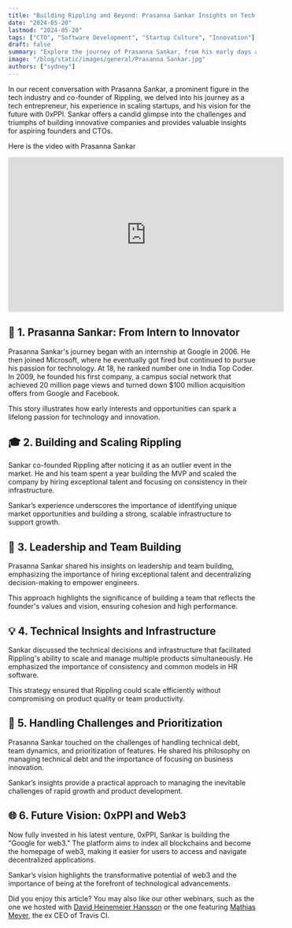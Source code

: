 ```yaml
---
title: "Building Rippling and Beyond: Prasanna Sankar Insights on Tech Entrepreneurship"
date: "2024-05-20"
lastmod: "2024-05-20"
tags: ["CTO", "Software Development", "Startup Culture", "Innovation"]
draft: false
summary: "Explore the journey of Prasanna Sankar, from his early days at Google to co-founding Rippling and his current venture 0xPPl. Discover his unique insights on tech entrepreneurship, scaling startups, and the future of web3."
image: "/blog/static/images/general/Prasanna Sankar.jpg"
authors: ["sydney"]
---
```


In our recent conversation with Prasanna Sankar, a prominent figure in the tech industry and co-founder of Rippling, we delved into his journey as a tech entrepreneur, his experience in scaling startups, and his vision for the future with 0xPPl. Sankar offers a candid glimpse into the challenges and triumphs of building innovative companies and provides valuable insights for aspiring founders and CTOs.

<div className="flex flex-col content-center items-center self-center">
  <p>Here is the video with Prasanna Sankar</p>
  <iframe
    width="560"
    height="315"
    src="https://www.youtube.com/embed/q7h2CeV8Zgk?si=We38rFL16PqEsnoB"
    title="YouTube video player"
    frameBorder="0"
    allow="accelerometer; autoplay; clipboard-write; encrypted-media; gyroscope; picture-in-picture; web-share"
    allowFullScreen
  ></iframe>
</div>

## 🚀 1. Prasanna Sankar: From Intern to Innovator

Prasanna Sankar's journey began with an internship at Google in 2006. He then joined Microsoft, where he eventually got fired but continued to pursue his passion for technology. At 18, he ranked number one in India Top Coder. In 2009, he founded his first company, a campus social network that achieved 20 million page views and turned down \$100 million acquisition offers from Google and Facebook.

<Callout
  title="I was an average student... my dad got a computer at my house, and like most people with computers, I started off playing a lot of video games."
  subtitle="That was my inspiration to computers."
/>
This story illustrates how early interests and opportunities can spark a lifelong passion for technology
and innovation.

## 🎓 2. Building and Scaling Rippling

Sankar co-founded Rippling after noticing it as an outlier event in the market. He and his team spent a year building the MVP and scaled the company by hiring exceptional talent and focusing on consistency in their infrastructure.

<Callout
  title="Rippling is an extreme outlier event... we knew that going in and that was the opportunity."
  subtitle="We built multiple businesses at once, scaling the team from three co-founders to around 35."
/>
Sankar’s experience underscores the importance of identifying unique market opportunities and building
a strong, scalable infrastructure to support growth.

## 👥 3. Leadership and Team Building

Prasanna Sankar shared his insights on leadership and team building, emphasizing the importance of hiring exceptional talent and decentralizing decision-making to empower engineers.

<Callout
  title="Founders just hire people like themselves... I was trying to clone myself with the best clones being ex-YC founders."
  subtitle="We hired exceptional people in the US and senior engineering talent in Bangalore."
/>
This approach highlights the significance of building a team that reflects the founder's values and vision,
ensuring cohesion and high performance.

## 💡 4. Technical Insights and Infrastructure

Sankar discussed the technical decisions and infrastructure that facilitated Rippling's ability to scale and manage multiple products simultaneously. He emphasized the importance of consistency and common models in HR software.

<Callout
  title="We built common infrastructure early on, knowing what broke at Zenefits."
  subtitle="It was important to avoid microservices and over-engineering, sticking to a single stack and database."
/>
This strategy ensured that Rippling could scale efficiently without compromising on product quality or
team productivity.

## 🧠 5. Handling Challenges and Prioritization

Prasanna Sankar touched on the challenges of handling technical debt, team dynamics, and prioritization of features. He shared his philosophy on managing technical debt and the importance of focusing on business innovation.

<Callout
  title="Technical debt never needs to get paid... just make sure it doesn't compound."
  subtitle="We innovate on business and market aspects, not on the technical parts."
/>
Sankar’s insights provide a practical approach to managing the inevitable challenges of rapid growth
and product development.

## 🌐 6. Future Vision: 0xPPl and Web3

Now fully invested in his latest venture, 0xPPl, Sankar is building the "Google for web3." The platform aims to index all blockchains and become the homepage of web3, making it easier for users to access and navigate decentralized applications.

<Callout
  title="Web3 is going to be huge... the internet, which is the most important innovation for humanity, is going to get fundamentally rewritten."
  subtitle="Protocols are the new companies."
/>
Sankar’s vision highlights the transformative potential of web3 and the importance of being at the forefront
of technological advancements.

Did you enjoy this article? You may also like our other webinars, such as the one we hosted with [David Heinemeier Hansson](https://axolo.co/blog/p/7-key-management-takeaways-from-david-heinemeier-hansson) or the one featuring [Mathias Meyer](https://axolo.co/blog/p/insights-from-travis-ci-mathias-meyer), the ex CEO of Travis CI.

<UserReview />
<CTABanner type="try" />
